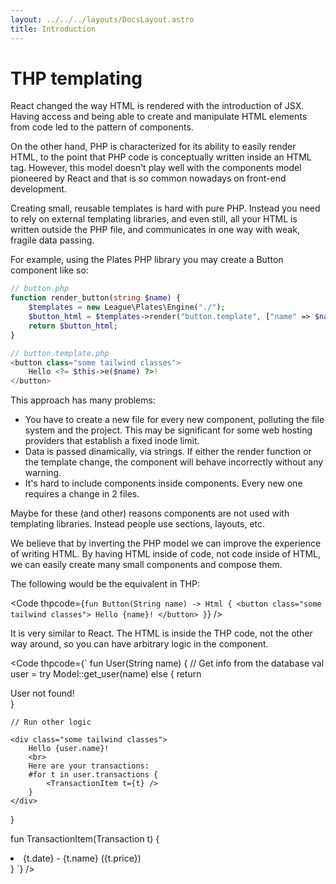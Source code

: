 ```yaml
---
layout: ../../../layouts/DocsLayout.astro
title: Introduction
---
```


# THP templating

React changed the way HTML is rendered with the introduction of JSX.
Having access and being able to create and manipulate HTML elements
from code led to the pattern of components.

On the other hand, PHP is characterized for its ability to easily render
HTML, to the point that PHP code is conceptually written inside an
HTML tag. However, this model doesn't play well with the components
model pioneered by React and that is so common nowadays on front-end
development.

Creating small, reusable templates is hard with pure PHP. Instead you
need to rely on external templating libraries, and even still, all your
HTML is written outside the PHP file, and communicates in one way
with weak, fragile data passing.

For example, using the Plates PHP library you may create a Button component
like so:

```php
// button.php
function render_button(string $name) {
    $templates = new League\Plates\Engine("./");
    $button_html = $templates->render("button.template", ["name" => $name]);
    return $button_html;
}
```

```php
// button.template.php
<button class="some tailwind classes">
    Hello <?= $this->e($name) ?>!
</button>
```

This approach has many problems:

- You have to create a new file for every new component,
    polluting the file system and the project. This may be significant
    for some web hosting providers that establish a fixed inode limit.
- Data is passed dinamically, via strings. If either the render
    function or the template change, the component will behave
    incorrectly without any warning.
- It's hard to include components inside components. Every new
    one requires a change in 2 files.

Maybe for these (and other) reasons components are not used with
templating libraries. Instead people use sections, layouts, etc.

We believe that by inverting the PHP model we can improve
the experience of writing HTML. By having HTML inside of code,
not code inside of HTML, we can easily create many small components
and compose them.

The following would be the equivalent in THP:

<Code thpcode={`
fun Button(String name) -> Html {
    <button class="some tailwind classes">
        Hello {name}!
    </button>
}
`} />

It is very similar to React. The HTML is inside the THP code, not the other
way around, so you can have arbitrary logic in the component.


<Code thpcode={`
fun User(String name) {
    // Get info from the database
    val user = try Model::get_user(name)
    else {
        return <div>User not found!</div>
    }

    // Run other logic

    <div class="some tailwind classes">
        Hello {user.name}!
        <br>
        Here are your transactions:
        #for t in user.transactions {
            <TransactionItem t={t} />
        }
    </div>
}

fun TransactionItem(Transaction t) {
    <li>
        {t.date} - {t.name} ({t.price})
    </li>
}
`} />


